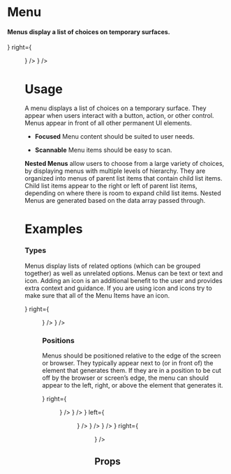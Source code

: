 
<Meta title="Atoms|Menu" component={Menu} />

# Menu

#### Menus display a list of choices on temporary surfaces.

<Preview withToolbar>
  <Story name="Standard">
  <Grid columns="3">
  <div/>
  <Card>
  <Bar padding="2x" 
  left = {<Title size="xl" weight="bold" text="Malibu, CA"/>}
  right={
     <Menu  visible 
     data={[
  {
    label: "Save",
  },
  {
    label: "Filter",
  },
  {
    label: "Share",
  },
  {
    label: "Delete",
  },
]}
 position="bottomLeft" />}
 />
 <Bar padding="2x" 
 left={
   <Text size="lg" 
   text="Live the California dream at this modern paradise right on the beach in Malibu. Whether it's your escape from the city or new full time residence; nothing beats waking up to the sound of waves and having coffee on the sun drenched deck with dolphins swimming by in the morning. Located just minutes away from Santa Monica and walking distance to Malibu's hottest restaurant Moonshadows. It's time to buy that stand up paddleboard, get back in tune with nature and start living your Malibu dream now. This is the best deal under $4 million on the beach."
   />
   } />
 </Card>
 <div/>
 </Grid>
  </Story>
</Preview>

# Usage

A menu displays a list of choices on a temporary surface. They appear when users interact with a button, action, or other control. Menus appear in front of all other permanent UI elements.

- **Focused**
Menu content should be suited to user needs.

- **Scannable**
Menu items should be easy to scan.

**Nested Menus** allow users to choose from a large variety of choices, by displaying menus with multiple levels of hierarchy. They are organized into menus of parent list items that contain child list items. Child list items appear to the right or left of parent list items, depending on where there is room to expand child list items. Nested Menus are generated based on the data array passed through.

# Examples

### Types

Menus display lists of related options (which can be grouped together) as well as unrelated options. Menus can be text or text and icon. Adding an icon is an additional benefit to the user and provides extra context and guidance. If you are using icon and icons try to make sure that all of the Menu Items have an icon.

<Preview>
  <Story name="Types">
   <Grid columns="3" gap="3xl">
   <div/>
 <Card>
  <Bar padding="2x" 
  left = {<Title size="xl" weight="bold" text="Malibu, CA"/>}
  right={
     <Menu  visible 
     data={[
  {
    label: "Save",
    icon: "save",
  },
  {
    label: "Filter",
    icon: "filter",
  },
  {
    label: "Share",
    icon: "share",
  },
  {
    label: "Delete",
    icon: "delete",
  },
]}
 position="bottomLeft" />}
 />
 <Bar padding="2x" 
 left={
   <Text size="lg" 
   text="Live the California dream at this modern paradise right on the beach in Malibu. Whether it's your escape from the city or new full time residence; nothing beats waking up to the sound of waves and having coffee on the sun drenched deck with dolphins swimming by in the morning. Located just minutes away from Santa Monica and walking distance to Malibu's hottest restaurant Moonshadows. It's time to buy that stand up paddleboard, get back in tune with nature and start living your Malibu dream now. This is the best deal under $4 million on the beach."
   />
   } />
 </Card>
 <div/>
      </Grid>
  </Story>
</Preview>

### Positions

Menus should be positioned relative to the edge of the screen or browser. They typically appear next to (or in front of) the element that generates them. If they are in a position to be cut off by the browser or screen’s edge, the menu can should appear to the left, right, or above the element that generates it.

<Preview>
  <Story name="Position">
   <Grid columns="3" gap="3xl">
           <Card>
  <Bar padding="2x" 
  left = {<Title size="xl" weight="bold" text="Malibu, CA"/>}
  right={
     <Menu  visible 
     data={[
  {
    label: "Save",
  },
  {
    label: "Filter",
  },
  {
    label: "Share",
  },
  {
    label: "Delete",
  },
]}
 position="bottomLeft" />}
 />
 <Bar padding="2x" 
 left={
   <Text size="lg" 
   text="Live the California dream at this modern paradise right on the beach in Malibu. Whether it's your escape from the city or new full time residence; nothing beats waking up to the sound of waves and having coffee on the sun drenched deck with dolphins swimming by in the morning. Located just minutes away from Santa Monica and walking distance to Malibu's hottest restaurant Moonshadows. It's time to buy that stand up paddleboard, get back in tune with nature and start living your Malibu dream now. This is the best deal under $4 million on the beach."
   />
   } />
 </Card>
        <Card>
  <Bar padding="2x" 
  right = {<Title size="xl" weight="bold" text="Malibu, CA"/>}
  left={
     <Menu  visible 
     data={[
  {
    label: "Save",
  },
  {
    label: "Filter",
  },
  {
    label: "Share",
  },
  {
    label: "Delete",
  },
]}
 position="bottomRight" />}
 />
 <Bar padding="2x" 
 left={
   <Text size="lg" 
   text="Live the California dream at this modern paradise right on the beach in Malibu. Whether it's your escape from the city or new full time residence; nothing beats waking up to the sound of waves and having coffee on the sun drenched deck with dolphins swimming by in the morning. Located just minutes away from Santa Monica and walking distance to Malibu's hottest restaurant Moonshadows. It's time to buy that stand up paddleboard, get back in tune with nature and start living your Malibu dream now. This is the best deal under $4 million on the beach."
   />
   } />
 </Card>
 <Card>
 <Bar padding="2x" 
 left={
   <Text size="lg" 
   text="Live the California dream at this modern paradise right on the beach in Malibu. Whether it's your escape from the city or new full time residence; nothing beats waking up to the sound of waves and having coffee on the sun drenched deck with dolphins swimming by in the morning. Located just minutes away from Santa Monica and walking distance to Malibu's hottest restaurant Moonshadows. It's time to buy that stand up paddleboard, get back in tune with nature and start living your Malibu dream now. This is the best deal under $4 million on the beach."
   />
   } />
   <Bar padding="2x" 
  left = {<Title size="xl" weight="bold" text="Malibu, CA"/>}
  right={
     <Menu  visible 
     data={[
  {
    label: "Save",
  },
  {
    label: "Filter",
  },
  {
    label: "Share",
  },
  {
    label: "Delete",
  },
]}
 position="topLeft" />}
 />
 </Card>
      </Grid>
  </Story>
</Preview>



## Props

<Props of={Menu} />
